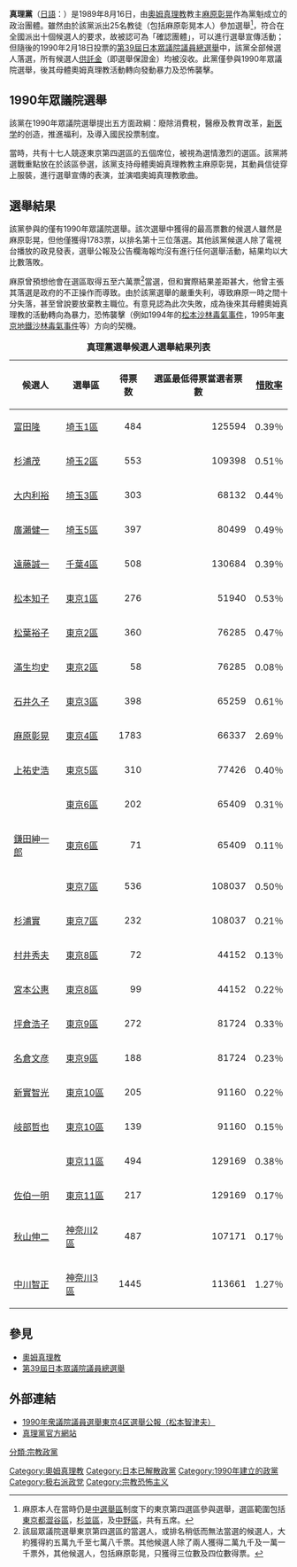 {{Otheruses|真理黨}}
{{Infobox Political Party 
|name = 真理黨
|native_name       = {{lang|ja|真理党 / しんりとう}}
|logo = 
|headquarters = {{JPN}}[[東京都|東京都]]
|leader1_title =黨魁  
|leader1_name = [[麻原彰晃|麻原彰晃]]	
|foundation = 1989年8月16日
|dissolution =2018年7月6日（[[麻原彰晃|麻原彰晃]]死亡） 
|ideology =[[社会保守主义|社会保守主义]]<br>[[民族保守主义|民族保守主义]]<br>[[极端民族主义|极端民族主义]]<br>[[宗教|宗教]][[恐怖主义|恐怖主义]]<br>[[政教合一|政教合一]]<br>[[君主专制|君主专制]]<br>[[寡头政治|寡头主义]] 
|position =[[极右翼|极右翼]] 
|youth_wing = 
|membership =  
|successor = 
|international = 無
|colours = 
|colorcode = #183173
|website = 
|footnotes =該黨是以宗教團體 [[奧姆真理教|奧姆真理教]] 為支持母體的宗教政黨。
|宗教信仰=[[奧姆真理教|奧姆真理教]]}}

'''真理黨'''（[[日語|日語]]：{{lang|ja|真理党（しんりとう）}}）是1989年8月16日，由[[奧姆真理教|奧姆真理教]]教主[[麻原彰晃|麻原彰晃]]作為黨魁成立的政治團體。雖然由於該黨派出25名教徒（包括麻原彰晃本人）參加選舉<ref>麻原本人在當時仍是[[中選區制|中選舉區]]制度下的東京第四選區參與選舉，選區範圍包括[[東京都|東京都]][[澀谷區|澀谷區]]，[[杉並區|杉並區]]，及[[中野區|中野區]]，共有五席。</ref>，符合在全國派出十個候選人的要求，故被認可為「確認團體」，可以進行選舉宣傳活動；但隨後的1990年2月18日投票的[[第39屆日本眾議院議員總選舉|第39屆日本眾議院議員總選舉]]中，該黨全部候選人落選，所有候選人[[選舉保證金|供託金]]（即選舉保證金）均被沒收。此黨僅參與1990年眾議院選舉，後其母體奧姆真理教活動轉向發動暴力及恐怖襲擊。

== 1990年眾議院選舉 ==
該黨在1990年眾議院選舉提出五方面政綱：廢除消費稅，醫療及教育改革，[[伪科学|新医学]]的创造，推進福利，及導入國民投票制度。

當時，共有十七人競逐東京第四選區的五個席位，被視為選情激烈的選區。該黨將選戰重點放在於該區參選，該黨支持母體奧姆真理教教主麻原彰晃，其動員信徒穿上服裝，進行選舉宣傳的表演，並演唱奧姆真理教歌曲。

== 選舉結果 ==
該黨參與的僅有1990年眾議院選舉。該次選舉中獲得的最高票數的候選人雖然是麻原彰晃，但他僅獲得1783票，以排名第十三位落選。其他該黨候選人除了電視台播放的政見發表，選舉公報及公告欄海報均沒有進行任何選舉活動，結果均以大比數落敗。

麻原曾預想他會在選區取得五至六萬票<ref>該屆眾議院選舉東京第四選區的當選人，或排名稍低而無法當選的候選人，大約獲得約五萬九千至七萬八千票。其他候選人除了兩人獲得二萬九千及一萬一千票外，其他候選人，包括麻原彰晃，只獲得三位數及四位數得票。</ref>當選，但和實際結果差距甚大，他曾主張其落選是政府的不正操作而導致。由於該黨選舉的嚴重失利，導致麻原一時之間十分失落，甚至曾說要放棄教主職位。有意見認為此次失敗，成為後來其母體奧姆真理教的活動轉向為暴力，恐怖襲擊（例如1994年的[[松本沙林毒氣事件|松本沙林毒氣事件]]，1995年[[東京地鐵沙林毒氣事件|東京地鐵沙林毒氣事件]]等）方向的契機。
{| cellspacing="0" cellpadding="1" border="1"
|+''' 真理黨選舉候選人選舉結果列表 '''
|- bgcolor="#EEEEEE"
!候選人
!選舉區
!得票数
!選區最低得票當選者票數
![[惜敗率|惜敗率]]
|-
|[[富田隆|富田隆]]
|[[埼玉縣第1區_(中選舉區)|埼玉1區]]
| align="right" |484
| align="right" |125594
| align="right" |0.39％
|-
|[[杉浦茂_(奧姆真理教)|杉浦茂]]
|[[埼玉縣第2區_(中選舉區)|埼玉2區]]
| align="right" |553
| align="right" |109398
| align="right" |0.51％
|-
|[[大内利裕|大内利裕]]
|[[埼玉縣第3區_(中選舉區)|埼玉3區]]
| align="right" |303
| align="right" |68132
| align="right" |0.44％
|-
|[[廣瀨健一|廣瀨健一]]
|[[埼玉縣第5區_(中選舉區)|埼玉5區]]
| align="right" |397
| align="right" |80499
| align="right" |0.49％
|-
|[[遠藤誠一|遠藤誠一]]
|[[千葉縣第4區_(中選舉區)|千葉4區]]
| align="right" |508
| align="right" |130684
| align="right" |0.39％
|-
|[[松本知子|松本知子]]
|[[東京都第1區_(中選舉區)|東京1區]]
| align="right" |276
| align="right" |51940
| align="right" |0.53％
|-
|[[松葉裕子|松葉裕子]]
|[[東京都第2區_(中選舉區)|東京2區]]
| align="right" |360
| align="right" |76285
| align="right" |0.47％
|-
|[[滿生均史|滿生均史]]
|[[東京都第2區_(中選舉區)|東京2區]]
| align="right" |58
| align="right" |76285
| align="right" |0.08％
|-
|[[石井久子|石井久子]]
|[[東京都第3區_(中選舉區)|東京3區]]
| align="right" |398
| align="right" |65259
| align="right" |0.61％
|-
|[[麻原彰晃|麻原彰晃]]
|[[東京都第4區_(中選舉區)|東京4區]]
| align="right" |1783
| align="right" |66337
| align="right" |2.69％
|-
|[[上祐史浩|上祐史浩]]
|[[東京都第5區_(中選舉區)|東京5區]]
| align="right" |310
| align="right" |77426
| align="right" |0.40％
|-
|{{lang|ja|[[松田ユカリ|松田ユカリ]]}}
|[[東京都第6區_(中選舉區)|東京6區]]
| align="right" |202
| align="right" |65409
| align="right" |0.31％
|-
|[[鎌田紳一郎|鎌田紳一郎]]
|[[東京都第6區_(中選舉區)|東京6區]]
| align="right" |71
| align="right" |65409
| align="right" |0.11％
|-
|{{lang|ja|[[山本まゆみ|山本まゆみ]]}}
|[[東京都第7區_(中選舉區)|東京7區]]
| align="right" |536
| align="right" |108037
| align="right" |0.50％
|-
|[[杉浦實|杉浦實]]
|[[東京都第7區_(中選舉區)|東京7區]]
| align="right" |232
| align="right" |108037
| align="right" |0.21％
|-
|[[村井秀夫|村井秀夫]]
|[[東京都第8區_(中選舉區)|東京8區]]
| align="right" |72
| align="right" |44152
| align="right" |0.13％
|-
|[[宮本公惠|宮本公惠]]
|[[東京都第8區_(中選舉區)|東京8區]]
| align="right" |99
| align="right" |44152
| align="right" |0.22％
|-
|[[坪倉浩子|坪倉浩子]]
|[[東京都第9區_(中選舉區)|東京9區]]
| align="right" |272
| align="right" |81724
| align="right" |0.33％
|-
|[[名倉文彦|名倉文彦]]
|[[東京都第9區_(中選舉區)|東京9區]]
| align="right" |188
| align="right" |81724
| align="right" |0.23％
|-
|[[新實智光|新實智光]]
|[[東京都第10區_(中選舉區)|東京10區]]
| align="right" |205
| align="right" |91160
| align="right" |0.22％
|-
|[[岐部哲也|岐部哲也]]
|[[東京都第11區_(中選舉區)|東京10區]]
| align="right" |139
| align="right" |91160
| align="right" |0.15％
|-
|{{lang|ja|[[飯田エリ子|飯田エリ子]]}}
|[[東京都第11區_(中選舉區)|東京11區]]
| align="right" |494
| align="right" |129169
| align="right" |0.38％
|-
|[[岡崎一明|佐伯一明]]
|[[東京都第11區_(中選舉區)|東京11區]]
| align="right" |217
| align="right" |129169
| align="right" |0.17％
|-
|[[秋山伸二|秋山伸二]]
|[[神奈川縣第2區_(中選舉區)|神奈川2區]]
| align="right" |487
| align="right" |107171
| align="right" |0.17％
|-
|[[中川智正|中川智正]]
|[[神奈川縣第3區_(中選舉區)|神奈川3區]]
| align="right" |1445
| align="right" |113661
| align="right" |1.27％
|}

== 參見 ==
*[[奧姆真理教|奧姆真理教]]
*[[第39屆日本眾議院議員總選舉|第39屆日本眾議院議員總選舉]]

== 外部連結 ==
*[http://www.geocities.co.jp/Milkyway-Vega/6529/aum.html 1990年衆議院議員選舉東京4区選舉公報（松本智津夫）] {{Wayback|url=http://www.geocities.co.jp/Milkyway-Vega/6529/aum.html |date=20011122205713 }}
*[https://web.archive.org/web/20001109151100/http://fortress.eva.to/sinritou/ 真理黨官方網站]

{{DEFAULTSORT:Shinritō}}
[[Category:奧姆真理教|Category:奧姆真理教]]
[[Category:日本已解散政黨|Category:日本已解散政黨]]
[[Category:1990年建立的政黨|Category:1990年建立的政黨]]
[[分類:宗教政黨|分類:宗教政黨]]
<references />
[[Category:极右派政党|Category:极右派政党]]
[[Category:宗教恐怖主义|Category:宗教恐怖主义]]